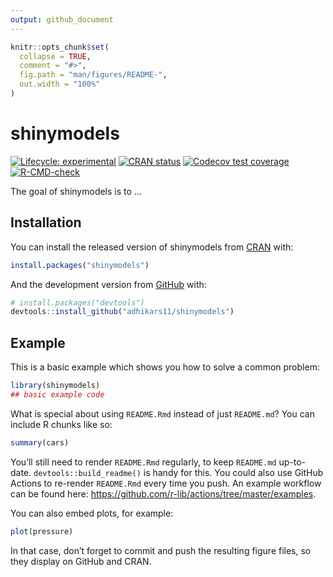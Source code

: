 ```yaml
---
output: github_document
---
```


<!-- README.md is generated from README.Rmd. Please edit that file -->

```r
knitr::opts_chunk$set(
  collapse = TRUE,
  comment = "#>",
  fig.path = "man/figures/README-",
  out.width = "100%"
)
```

# shinymodels

<!-- badges: start -->
[![Lifecycle: experimental](https://img.shields.io/badge/lifecycle-experimental-orange.svg)](https://lifecycle.r-lib.org/articles/stages.html#experimental)
[![CRAN status](https://www.r-pkg.org/badges/version/shinymodels)](https://CRAN.R-project.org/package=shinymodels)
[![Codecov test coverage](https://codecov.io/gh/adhikars11/shinymodels/branch/main/graph/badge.svg)](https://codecov.io/gh/adhikars11/shinymodels?branch=main)
[![R-CMD-check](https://github.com/adhikars11/shinymodels/workflows/R-CMD-check/badge.svg)](https://github.com/adhikars11/shinymodels/actions)
<!-- badges: end -->

The goal of shinymodels is to ...

## Installation

You can install the released version of shinymodels from [CRAN](https://CRAN.R-project.org) with:

``` r
install.packages("shinymodels")
```

And the development version from [GitHub](https://github.com/) with:

``` r
# install.packages("devtools")
devtools::install_github("adhikars11/shinymodels")
```
## Example

This is a basic example which shows you how to solve a common problem:

```r
library(shinymodels)
## basic example code
```

What is special about using `README.Rmd` instead of just `README.md`? You can include R chunks like so:

```r
summary(cars)
```

You'll still need to render `README.Rmd` regularly, to keep `README.md` up-to-date. `devtools::build_readme()` is handy for this. You could also use GitHub Actions to re-render `README.Rmd` every time you push. An example workflow can be found here: <https://github.com/r-lib/actions/tree/master/examples>.

You can also embed plots, for example:

```r
plot(pressure)
```

In that case, don't forget to commit and push the resulting figure files, so they display on GitHub and CRAN.
